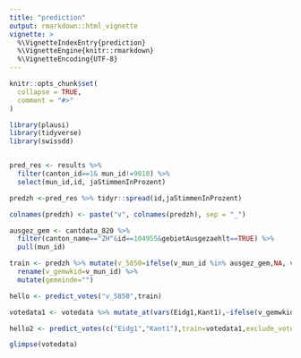 ```yaml
---
title: "prediction"
output: rmarkdown::html_vignette
vignette: >
  %\VignetteIndexEntry{prediction}
  %\VignetteEngine{knitr::rmarkdown}
  %\VignetteEncoding{UTF-8}
---
```


```r
knitr::opts_chunk$set(
  collapse = TRUE,
  comment = "#>"
)
```

```r
library(plausi)
library(tidyverse)
library(swissdd)


pred_res <- results %>% 
  filter(canton_id==1& mun_id!=9010) %>% 
  select(mun_id,id, jaStimmenInProzent)

predzh <-pred_res %>% tidyr::spread(id,jaStimmenInProzent)

colnames(predzh) <- paste("v", colnames(predzh), sep = "_")

ausgez_gem <- cantdata_820 %>% 
  filter(canton_name=="ZH"&id==104955&gebietAusgezaehlt==TRUE) %>%
  pull(mun_id)

train <- predzh %>% mutate(v_5850=ifelse(v_mun_id %in% ausgez_gem,NA, v_5850)) %>% 
  rename(v_gemwkid=v_mun_id) %>% 
  mutate(gemeinde="")

hello <- predict_votes("v_5850",train)

votedata1 <- votedata %>% mutate_at(vars(Eidg1,Kant1),~ifelse(v_gemwkid %in% ausgez_gem,NA, .x))

hello2 <- predict_votes(c("Eidg1","Kant1"),train=votedata1,exclude_votes = TRUE)

glimpse(votedata)


```
